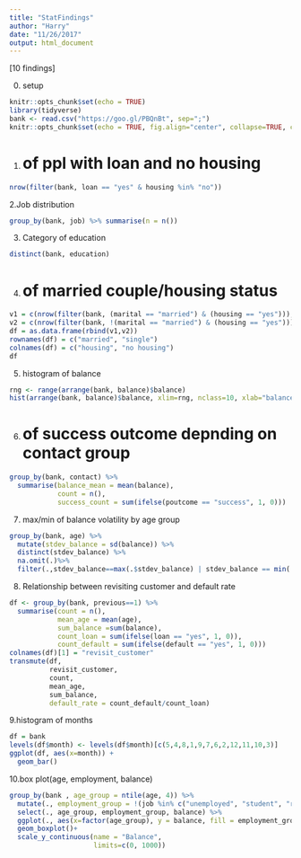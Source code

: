 ---
title: "StatFindings"
author: "Harry"
date: "11/26/2017"
output: html_document
---

[10 findings]

0. setup
```{r setup, echo=FALSE}
knitr::opts_chunk$set(echo = TRUE)
library(tidyverse)
bank <- read.csv("https://goo.gl/PBQnBt", sep=";")
knitr::opts_chunk$set(echo = TRUE, fig.align="center", collapse=TRUE, cache=TRUE)
```

1. # of ppl with loan and no housing
```{r}
nrow(filter(bank, loan == "yes" & housing %in% "no"))
```

2.Job distribution
```{r}
group_by(bank, job) %>% summarise(n = n())
```

3. Category of education
```{r}
distinct(bank, education)
```

4. # of married couple/housing status
```{r}
v1 = c(nrow(filter(bank, (marital == "married") & (housing == "yes"))), nrow(filter(bank, (marital == "married") & !(housing == "yes"))))
v2 = c(nrow(filter(bank, !(marital == "married") & (housing == "yes"))), nrow(filter(bank, !(marital == "married") & !(housing == "yes"))))
df = as.data.frame(rbind(v1,v2))
rownames(df) = c("married", "single")
colnames(df) = c("housing", "no housing")
df
```

5. histogram of balance
```{r}
rng <- range(arrange(bank, balance)$balance)
hist(arrange(bank, balance)$balance, xlim=rng, nclass=10, xlab="balance", main="Histogram of balance")
```

6. # of success outcome depnding on contact group
```{r}
group_by(bank, contact) %>%
  summarise(balance_mean = mean(balance),
            count = n(),
            success_count = sum(ifelse(poutcome == "success", 1, 0)))
```

7. max/min of balance volatility by age group
```{r}
group_by(bank, age) %>%
  mutate(stdev_balance = sd(balance)) %>%
  distinct(stdev_balance) %>%
  na.omit(.)%>%
  filter(.,stdev_balance==max(.$stdev_balance) | stdev_balance == min(.$stdev_balance))
```

8. Relationship between revisiting customer and default rate
```{r}
df <- group_by(bank, previous==1) %>%
  summarise(count = n(),
            mean_age = mean(age),
            sum_balance =sum(balance),
            count_loan = sum(ifelse(loan == "yes", 1, 0)),
            count_default = sum(ifelse(default == "yes", 1, 0)))
colnames(df)[1] = "revisit_customer"
transmute(df,
          revisit_customer,
          count,
          mean_age,
          sum_balance,
          default_rate = count_default/count_loan)
```

9.histogram of months
```{r}
df = bank
levels(df$month) <- levels(df$month)[c(5,4,8,1,9,7,6,2,12,11,10,3)]
ggplot(df, aes(x=month)) +
  geom_bar()
```

10.box plot(age, employment, balance)
```{r}
group_by(bank , age_group = ntile(age, 4)) %>%
  mutate(., employment_group = !(job %in% c("unemployed", "student", "retired", "unknown"))) %>%
  select(., age_group, employment_group, balance) %>%
  ggplot(., aes(x=factor(age_group), y = balance, fill = employment_group))+
  geom_boxplot()+
  scale_y_continuous(name = "Balance",
                     limits=c(0, 1000))
```

